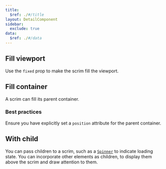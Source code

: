 ```yaml
---
title:
  $ref: ./#/title
layout: DetailComponent
sidebar:
  exclude: true
data:
  $ref: ./#/data
---
```


<LivePreviewControls>

<LivePreview componentName="scrim" exampleName="FillViewport">

## Fill viewport

Use the `fixed` prop to make the scrim fill the viewport.

</LivePreview>

<LivePreview componentName="scrim" exampleName="FillContainer">

## Fill container

A scrim can fill its parent container.

### Best practices

Ensure you have explicitly set a `position` attribute for the parent container.

</LivePreview>

<LivePreview componentName="scrim" exampleName="WithChild">

## With child

You can pass children to a scrim, such as a [`Spinner`](../spinner) to indicate loading state. You can incorporate other elements as children, to display them above the scrim and draw attention to them.

</LivePreview>

</LivePreviewControls>
